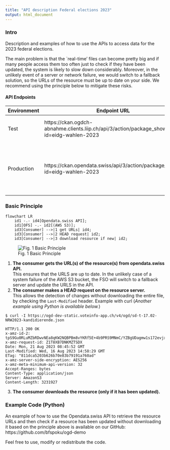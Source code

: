 ```yaml
---
title: "API description Federal elections 2023"
output: html_document
---
```


### Intro
Description and examples of how to use the APIs to access data for the 2023 federal elections.\

The main problem is that the `real-time' files can become pretty big and if many people access them too often just to check if they have been updated, the system is likely to slow down considerably. Moreover, in the unlikely event of a server or network failure, we would switch to a fallback solution, so the URLs of the resource must be up to date on your side. We recommend using the principle below to mitigate these risks.

#### API Endpoints

| Environment | Endpoint URL | Use |
| - | - | - | 
| Test | https://ckan.ogdch-abnahme.clients.liip.ch/api/3/action/package_show?id=eidg-wahlen-2023 | Tests before election Sunday | 
| Production | https://ckan.opendata.swiss/api/3/action/package_show?id=eidg-wahlen-2023 | Lists and candidates before Sunday + results on Sunday starting 12:00 CET |


### Basic Principle

```mermaid
flowchart LR
    id1 -.- id4[Opendata.swiss API];
    id1[OFS] -.- id2[(AWS S3)];
    id3[Consumer] -->|1 get URLs| id4;
    id3[Consumer] -->|2 HEAD request| id2;
    id3[Consumer] -->|3 download resource if new| id2;
```

![Fig. 1 Basic Principle](image.png)

1. **The consumer gets the URL(s) of the resource(s) from opendata.swiss API.**<br/>
This ensures that the URLS are up to date. In the unlikely case of a system failure of the AWS S3 bucket, the FSO will switch to a fallback server and update the URLS in the API.
2. **The consumer makes a HEAD request on the resource server.**<br/>
This allows the detection of changes without downloading the entire file, by checking the `Last-Modified` header. Example with curl (*Another example using Python is available below.*)
```shell
$ curl -I https://ogd-dev-static.voteinfo-app.ch/v4/ogd/sd-t-17.02-NRW2023-kandidierende.json 

HTTP/1.1 200 OK
x-amz-id-2: tpS9Gu0RLuMZbRDwvNEa8qKW2NQBPBm8vYKRf5E+4b9PRS9MNmC/YZBgUDagmw1s172evjx3z64=
x-amz-request-id: Z1T8XB7DNKMZTSDX
Date: Mon, 21 Aug 2023 08:45:52 GMT
Last-Modified: Wed, 16 Aug 2023 14:58:29 GMT
ETag: "811dca5203b626b70e83b79191a760ad"
x-amz-server-side-encryption: AES256
x-amz-meta-minimum-api-version: 32
Accept-Ranges: bytes
Content-Type: application/json
Server: AmazonS3
Content-Length: 3231927
```
3. **The consumer downloads the resource (only if it has been updated).**


### Example Code (Python)

An example of how to use the Opendata.swiss API to retrieve the resource URLs and then check if a resource has been updated without downloading it based on the principle above is available on our GitHub: https://github.com/bfspoku/ogd-demo

Feel free to use, modify or redistribute the code.
